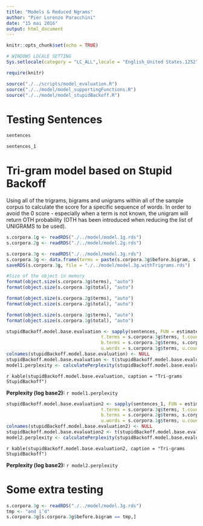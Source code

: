 ```yaml
---
title: "Models & Reduced Ngrams"
author: "Pier Lorenzo Paracchini"
date: "15 mai 2016"
output: html_document
---
```


```r
knitr::opts_chunk$set(echo = TRUE)

# WINDOWS LOCALE SETTING
Sys.setlocale(category = "LC_ALL",locale = "English_United States.1252")

require(knitr)

source("./../scripts/model_evaluation.R")
source("./../model/model_supportingFunctions.R")
source("./../model/model_stupidBackoff.R")
```

# Testing Sentences

```r
sentences

sentences_1
```

# Tri-gram model based on Stupid Backoff

Using all of the trigrams, bigrams and unigrams within all of the sample corpus to calculate the score for a specific sequence of words. In order to avoid the 0 score - especially when a term is not known, the unigram will return OTH probability (OTH has been introduced when reducing the list of UNIGRAMS to be used).


```r
s.corpora.1g <- readRDS("./../model/model.1g.rds")
s.corpora.2g <- readRDS("./../model/model.2g.rds")

s.corpora.3g <- readRDS("./../model/model.3g.rds")
s.corpora.3g <- data.frame(terms = paste(s.corpora.3g$before.bigram, s.corpora.3g$next.word), total = s.corpora.3g$total, stringsAsFactors = F)
saveRDS(s.corpora.3g, file = "./../model/model.3g.withTrigrams.rds")

#Size of the object in memory
format(object.size(s.corpora.3g$terms), "auto")
format(object.size(s.corpora.3g$total), "auto")

format(object.size(s.corpora.2g$terms), "auto")
format(object.size(s.corpora.2g$total), "auto")

format(object.size(s.corpora.1g$terms), "auto")
format(object.size(s.corpora.1g$total), "auto")
```

```r
stupidBackoff.model.base.evaluation <- sapply(sentences, FUN = estimateSentenceProbabilities,
                                   t.terms = s.corpora.3g$terms, t.counters = s.corpora.3g$total,
                                   b.terms = s.corpora.2g$terms, s.corpora.2g$total,
                                   u.words = s.corpora.1g$terms, u.counters = s.corpora.1g$total)
colnames(stupidBackoff.model.base.evaluation) <- NULL
stupidBackoff.model.base.evaluation <- t(stupidBackoff.model.base.evaluation)
model1.perplexity <- calculatePerplexity(stupidBackoff.model.base.evaluation)
```

`r kable(stupidBackoff.model.base.evaluation, caption = "Tri-grams StupidBackoff")`

__Perplexity (log base2):__ `r model1.perplexity`

```r
stupidBackoff.model.base.evaluation2 <- sapply(sentences_1, FUN = estimateSentenceProbabilities,
                                   t.terms = s.corpora.3g$terms, t.counters = s.corpora.3g$total,
                                   b.terms = s.corpora.2g$terms, s.corpora.2g$total,
                                   u.words = s.corpora.1g$terms, u.counters = s.corpora.1g$total)
colnames(stupidBackoff.model.base.evaluation2) <- NULL
stupidBackoff.model.base.evaluation2 <- t(stupidBackoff.model.base.evaluation2)
model2.perplexity <- calculatePerplexity(stupidBackoff.model.base.evaluation2)
```

`r kable(stupidBackoff.model.base.evaluation2, caption = "Tri-grams StupidBackoff")`

__Perplexity (log base2):__ `r model2.perplexity`


# Some extra testing

```r
s.corpora.3g <- readRDS("./../model/model.3g.rds")
tmp <- "and i’d"
s.corpora.3g[s.corpora.3g$before.bigram == tmp,]

```

